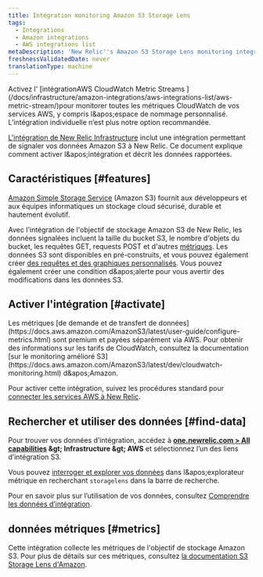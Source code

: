 ```yaml
---
title: Intégration monitoring Amazon S3 Storage Lens
tags:
  - Integrations
  - Amazon integrations
  - AWS integrations list
metaDescription: 'New Relic''s Amazon S3 Storage Lens monitoring integration: what data it reports, and how to enable it.'
freshnessValidatedDate: never
translationType: machine
---
```


<Callout variant="important">
  Activez l&apos; [intégrationAWS CloudWatch Metric Streams ](/docs/infrastructure/amazon-integrations/aws-integrations-list/aws-metric-stream/)pour monitorer toutes les métriques CloudWatch de vos services AWS, y compris l&amp;apos;espace de nommage personnalisé. L’intégration individuelle n’est plus notre option recommandée.
</Callout>

[L&apos;intégration de New Relic Infrastructure](/docs/infrastructure/introduction-infra-monitoring) inclut une intégration permettant de signaler vos données Amazon S3 à New Relic. Ce document explique comment activer l&amp;apos;intégration et décrit les données rapportées.

## Caractéristiques [#features]

[Amazon Simple Storage Service](https://aws.amazon.com/s3) (Amazon S3) fournit aux développeurs et aux équipes informatiques un stockage cloud sécurisé, durable et hautement évolutif.

Avec l&apos;intégration de l&apos;objectif de stockage Amazon S3 de New Relic, les données signalées incluent la taille du bucket S3, le nombre d&apos;objets du bucket, les requêtes GET, requests POST et d&apos;autres [métriques](#metrics). Les données S3 sont disponibles en <InlinePopover type="dashboards" />pré-construits, et vous pouvez également créer [des requêtes et des graphiques personnalisés](/docs/infrastructure/integrations-getting-started/getting-started/use-integration-data-new-relic-insights). Vous pouvez également créer une condition d&amp;apos;alerte pour vous avertir des modifications dans les données S3.

## Activer l&apos;intégration [#activate]

<Callout variant="important">
  Les métriques [de demande et de transfert de données](https://docs.aws.amazon.com/AmazonS3/latest/user-guide/configure-metrics.html) sont premium et payées séparément via AWS. Pour obtenir des informations sur les tarifs de CloudWatch, consultez la documentation [sur le monitoring amélioré S3](https://docs.aws.amazon.com/AmazonS3/latest/dev/cloudwatch-monitoring.html) d&amp;apos;Amazon.
</Callout>

Pour activer cette intégration, suivez les procédures standard pour [connecter les services AWS à New Relic](/docs/infrastructure/infrastructure-integrations/getting-started/connect-aws-integrations-infrastructure).

## Rechercher et utiliser des données [#find-data]

Pour trouver vos données d’intégration, accédez à <DNT>**[one.newrelic.com &gt; All capabilities](https://one.newrelic.com/all-capabilities) &amp;gt; Infrastructure &amp;gt; AWS**</DNT> et sélectionnez l’un des liens d’intégration S3.

Vous pouvez [interroger et explorer vos données](/docs/using-new-relic/data/understand-data/query-new-relic-data) dans l&amp;apos;explorateur métrique en recherchant `storagelens` dans la barre de recherche.

Pour en savoir plus sur l’utilisation de vos données, consultez [Comprendre les données d’intégration](/docs/infrastructure/integrations/find-use-infrastructure-integration-data).

## données métriques [#metrics]

Cette intégration collecte les métriques de l&apos;objectif de stockage Amazon S3. Pour plus de détails sur ces métriques, consultez [la documentation S3 Storage Lens d&apos;Amazon](https://docs.aws.amazon.com/AmazonS3/latest/userguide/storage_lens_basics_metrics_recommendations.html).